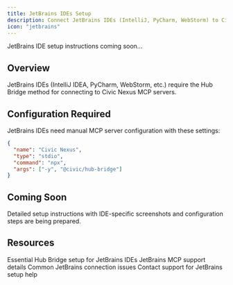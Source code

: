 ```yaml
---
title: JetBrains IDEs Setup
description: Connect JetBrains IDEs (IntelliJ, PyCharm, WebStorm) to Civic Nexus
icon: "jetbrains"
---
```


<Note>
  JetBrains IDE setup instructions coming soon...
</Note>

## Overview

JetBrains IDEs (IntelliJ IDEA, PyCharm, WebStorm, etc.) require the Hub Bridge method for connecting to Civic Nexus MCP servers.

## Configuration Required

JetBrains IDEs need manual MCP server configuration with these settings:

```json
{
  "name": "Civic Nexus",
  "type": "stdio", 
  "command": "npx",
  "args": ["-y", "@civic/hub-bridge"]
}
```

## Coming Soon

Detailed setup instructions with IDE-specific screenshots and configuration steps are being prepared.

## Resources

<CardGroup cols={2}>
  <Card title="Hub Bridge Guide" icon="bridge" href="/nexus/quickstart/hub-bridge">
    Essential Hub Bridge setup for JetBrains IDEs
  </Card>
  <Card title="Client Compatibility" icon="table" href="/nexus/reference/client-compatibility">
    JetBrains MCP support details
  </Card>
  <Card title="Troubleshooting" icon="wrench" href="/nexus/troubleshooting">
    Common JetBrains connection issues
  </Card>
  <Card title="Get Help" icon="message-circle" href="https://civickey.typeform.com/to/qJ5mieBw">
    Contact support for JetBrains setup help
  </Card>
</CardGroup>
